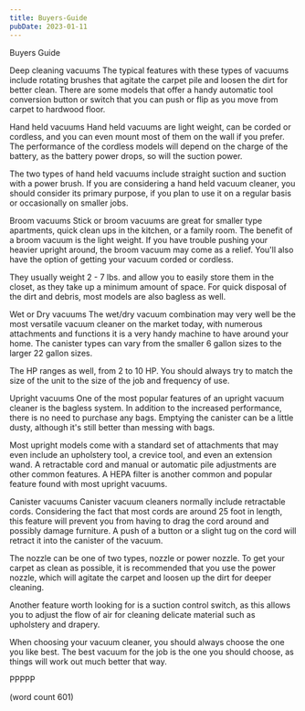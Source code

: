 ```yaml
---
title: Buyers-Guide
pubDate: 2023-01-11
---
```


Buyers Guide

Deep cleaning vacuums
The typical features with these types of vacuums 
include rotating brushes that agitate the carpet 
pile and loosen the dirt for better clean.  There
are some models that offer a handy automatic tool
conversion button or switch that you can push or 
flip as you move from carpet to hardwood floor.

Hand held vacuums
Hand held vacuums are light weight, can be corded
or cordless, and you can even mount most of them
on the wall if you prefer.  The performance of the
cordless models will depend on the charge of the
battery, as the battery power drops, so will the
suction power.

The two types of hand held vacuums include straight
suction and suction with a power brush.  If you
are considering a hand held vacuum cleaner, you
should consider its primary purpose, if you plan
to use it on a regular basis or occasionally on
smaller jobs.

Broom vacuums
Stick or broom vacuums are great for smaller type
apartments, quick clean ups in the kitchen, or
a family room.  The benefit of a broom vacuum is
the light weight.  If you have trouble pushing
your heavier upright around, the broom vacuum
may come as a relief.  You'll also have the option
of getting your vacuum corded or cordless.

They usually weight 2 - 7 lbs. and allow you to
easily store them in the closet, as they take up a
minimum amount of space.  For quick disposal of
the dirt and debris, most models are also bagless 
as well.

Wet or Dry vacuums
The wet/dry vacuum combination may very well be the
most versatile vacuum cleaner on the market today,
with numerous attachments and functions it is a 
very handy machine to have around your home.  The
canister types can vary from the smaller 6 gallon
sizes to the larger 22 gallon sizes.

The HP ranges as well, from 2 to 10 HP.  You should
always try to match the size of the unit to the 
size of the job and frequency of use.  

Upright vacuums
One of the most popular features of an upright
vacuum cleaner is the bagless system.  In addition
to the increased performance, there is no need 
to purchase any bags.  Emptying the canister can
be a little dusty, although it's still better than
messing with bags.

Most upright models come with a standard set of
attachments that may even include an upholstery
tool, a crevice tool, and even an extension wand.
A retractable cord and manual or automatic pile
adjustments are other common features.  A HEPA
filter is another common and popular feature found
with most upright vacuums.

Canister vacuums
Canister vacuum cleaners normally include retractable
cords.  Considering the fact that most cords are
around 25 foot in length, this feature will prevent
you from having to drag the cord around and 
possibly damage furniture.  A push of a button or
a slight tug on the cord will retract it into the
canister of the vacuum.

The nozzle can be one of two types, nozzle or 
power nozzle.  To get your carpet as clean as 
possible, it is recommended that you use the power
nozzle, which will agitate the carpet and loosen 
up the dirt for deeper cleaning.  

Another feature worth looking for is a suction
control switch, as this allows you to adjust the
flow of air for cleaning delicate material such
as upholstery and drapery.  

When choosing your vacuum cleaner, you should always
choose the one you like best.  The best vacuum for
the job is the one you should choose, as things
will work out much better that way.

PPPPP

(word count 601)